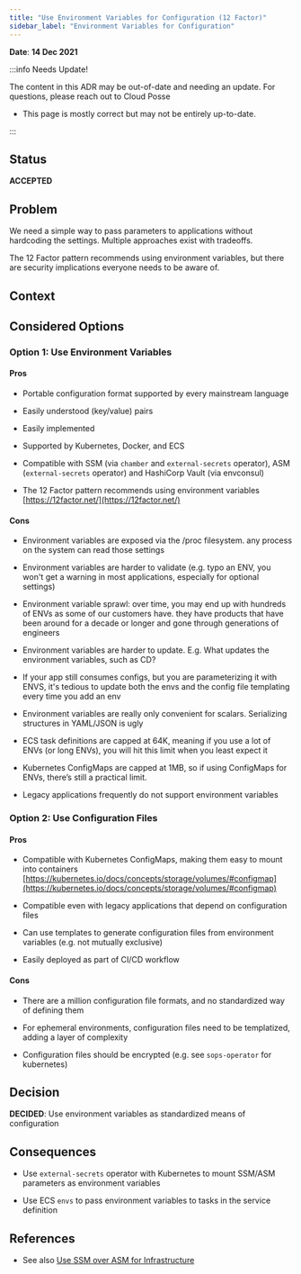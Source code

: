 ```yaml
---
title: "Use Environment Variables for Configuration (12 Factor)"
sidebar_label: "Environment Variables for Configuration"
---
```


**Date**: **14 Dec 2021**

:::info Needs Update!

The content in this ADR may be out-of-date and needing an update. For questions, please reach out to Cloud Posse

- This page is mostly correct but may not be entirely up-to-date.

:::

## Status
**ACCEPTED**

## Problem
We need a simple way to pass parameters to applications without hardcoding the settings. Multiple approaches exist with tradeoffs.

The 12 Factor pattern recommends using environment variables, but there are security implications everyone needs to be aware of.

## Context

## Considered Options

### **Option 1**: Use Environment Variables

#### Pros

- Portable configuration format supported by every mainstream language

- Easily understood (key/value) pairs

- Easily implemented

- Supported by Kubernetes, Docker, and ECS

- Compatible with SSM (via `chamber` and `external-secrets` operator), ASM (`external-secrets` operator) and HashiCorp Vault (via envconsul)

- The 12 Factor pattern recommends using environment variables [https://12factor.net/](https://12factor.net/)

#### Cons

- Environment variables are exposed via the /proc filesystem. any process on the system can read those settings

- Environment variables are harder to validate (e.g. typo an ENV, you won't get a warning in most applications, especially for optional settings)

- Environment variable sprawl: over time, you may end up with hundreds of ENVs as some of our customers have. they have products that have been around for a decade or longer and gone through generations of engineers

- Environment variables are harder to update. E.g. What updates the environment variables, such as CD?

- If your app still consumes configs, but you are parameterizing it with ENVS, it's tedious to update both the envs and the config file templating every time you add an env

- Environment variables are really only convenient for scalars. Serializing structures in YAML/JSON is ugly

- ECS task definitions are capped at 64K, meaning if you use a lot of ENVs (or long ENVs), you will hit this limit when you least expect it

- Kubernetes ConfigMaps are capped at 1MB, so if using ConfigMaps for ENVs, there’s still a practical limit.

- Legacy applications frequently do not support environment variables

### **Option 2**: Use Configuration Files

#### Pros

- Compatible with Kubernetes ConfigMaps, making them easy to mount into containers
[https://kubernetes.io/docs/concepts/storage/volumes/#configmap](https://kubernetes.io/docs/concepts/storage/volumes/#configmap)

- Compatible even with legacy applications that depend on configuration files

- Can use templates to generate configuration files from environment variables (e.g. not mutually exclusive)

- Easily deployed as part of CI/CD workflow

#### Cons

- There are a million configuration file formats, and no standardized way of defining them

- For ephemeral environments, configuration files need to be templatized, adding a layer of complexity

- Configuration files should be encrypted (e.g. see `sops-operator` for kubernetes)

## Decision

**DECIDED**: Use environment variables as standardized means of configuration

## Consequences

- Use `external-secrets` operator with Kubernetes to mount SSM/ASM parameters as environment variables

- Use ECS `envs` to pass environment variables to tasks in the service definition

## References

- See also [Use SSM over ASM for Infrastructure](/reference-architecture/reference/adrs/use-ssm-over-asm-for-infrastructure)


